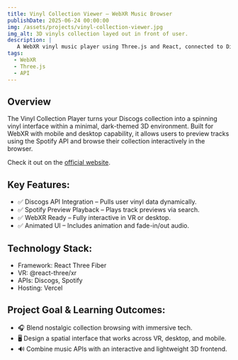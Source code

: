 ```yaml
---
title: Vinyl Collection Viewer – WebXR Music Browser
publishDate: 2025-06-24 00:00:00
img: /assets/projects/vinyl-collection-viewer.jpg
img_alt: 3D vinyls collection layed out in front of user.
description: |
   A WebXR vinyl music player using Three.js and React, connected to Discogs and Spotify to browse and preview your collection in a 3D space.
tags:
  - WebXR
  - Three.js
  - API
---
```



## Overview

The Vinyl Collection Player turns your Discogs collection into a spinning vinyl interface within a minimal, dark-themed 3D environment. Built for WebXR with mobile and desktop capability, it allows users to preview tracks using the Spotify API and browse their collection interactively in the browser.

<YouTube id="iH6pDGvQwvU" />

Check it out on the [official website](https://vinyls.matthewaisthorpe.com.au/).

## Key Features:
- ✅ Discogs API Integration – Pulls user vinyl data dynamically.
- ✅ Spotify Preview Playback – Plays track previews via search.
- ✅ WebXR Ready – Fully interactive in VR or desktop.
- ✅ Animated UI – Includes animation and fade-in/out audio.

## Technology Stack:
- Framework: React Three Fiber
- VR: @react-three/xr
- APIs: Discogs, Spotify
- Hosting: Vercel

## Project Goal & Learning Outcomes:
- 🎧 Blend nostalgic collection browsing with immersive tech.
- 🖥 Design a spatial interface that works across VR, desktop, and mobile.
- 🔊 Combine music APIs with an interactive and lightweight 3D frontend.